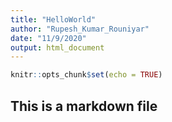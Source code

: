 ---
title: "HelloWorld"
author: "Rupesh_Kumar_Rouniyar"
date: "11/9/2020"
output: html_document
---

```{r setup, include=FALSE}
knitr::opts_chunk$set(echo = TRUE)
```

## This is a markdown file


